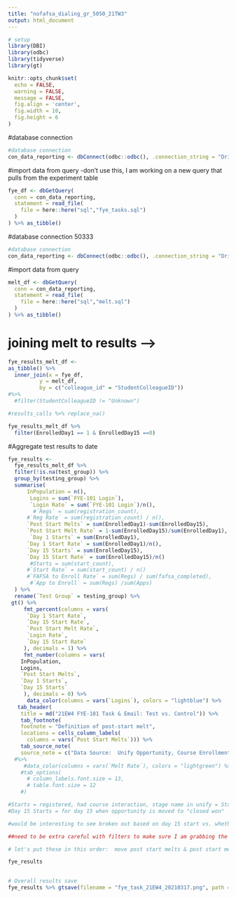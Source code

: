 ```yaml
---
title: "nofafsa_dialing_gr_5050_21TW3"
output: html_document
---
```


```r
# setup
library(DBI)
library(odbc)
library(tidyverse)
library(gt)

knitr::opts_chunk$set(
  echo = FALSE,
  warning = FALSE,
  message = FALSE,
  fig.align = 'center',
  fig.width = 10,
  fig.height = 6
)
```



#database connection
```r
#database connection
con_data_reporting <- dbConnect(odbc::odbc(), .connection_string = "Driver={SQL Server Native Client 11.0};\n                          Server=COCE-DS-LSTNR,50222;\n                          Database=Data_Reporting;\n                          trusted_connection=yes;")
```


#import data from query -don't use this, I am working on a new query that pulls from the experiment table
```r
fye_df <- dbGetQuery(
  conn = con_data_reporting, 
  statement = read_file(
    file = here::here("sql","fye_tasks.sql")
  )
) %>% as_tibble()
```


#database connection 50333
```r
#database connection
con_data_reporting <- dbConnect(odbc::odbc(), .connection_string = "Driver={SQL Server Native Client 11.0};\n                          Server=COCE-LSTNR,50333;\n                          Database=AARDA;\n                          trusted_connection=yes;")
```




#import data from query
```r
melt_df <- dbGetQuery(
  conn = con_data_reporting, 
  statement = read_file(
    file = here::here("sql","melt.sql")
  )
) %>% as_tibble()
```




# joining melt to results -->
```r
fye_results_melt_df <-
as_tibble() %>%
  inner_join(x = fye_df,
          y = melt_df,
          by = c("colleague_id" = "StudentColleagueID")) 
#%>%
  #filter(StudentColleagueID != "Unknown") 

#results_calls %>% replace_na()

```



```r
fye_results_melt_df %>% 
  filter(EnrolledDay1 == 1 & EnrolledDay15 ==0)
```


#Aggregate test results to date
```r
fye_results <- 
  fye_results_melt_df %>% 
  filter(!is.na(test_group)) %>% 
  group_by(testing_group) %>% 
  summarise(
      InPopulation = n(), 
       Logins = sum(`FYE-101 Login`),
       `Login Rate` = sum(`FYE-101 Login`)/n(),
        #`Regs` = sum(registration_count),
      #`Reg Rate` = sum(registration_count) / n(),
      `Post Start Melts` = sum(EnrolledDay1)-sum(EnrolledDay15),
      `Post Start Melt Rate` = 1-sum(EnrolledDay15)/sum(EnrolledDay1),
       `Day 1 Starts` = sum(EnrolledDay1),
      `Day 1 Start Rate` = sum(EnrolledDay1)/n(),
      `Day 15 Starts` = sum(EnrolledDay15),
      `Day 15 Start Rate` = sum(EnrolledDay15)/n()
       #Starts = sum(start_count),
      #`Start Rate` = sum(start_count) / n()
      #`FAFSA to Enroll Rate` = sum(Regs) / sum(fafsa_completed),
       #`App to Enroll` = sum(Regs) /sum(Apps) 
  ) %>% 
  rename(`Test Group` = testing_group) %>% 
 gt() %>%
     fmt_percent(columns = vars(
      `Day 1 Start Rate`,
      `Day 15 Start Rate`,
      `Post Start Melt Rate`,
      `Login Rate`,
      `Day 15 Start Rate`
     ), decimals = 1) %>%
     fmt_number(columns = vars(
    InPopulation,
    Logins,
    `Post Start Melts`,
    `Day 1 Starts`,
    `Day 15 Starts`
     ), decimals = 0) %>%
      data_color(columns = vars(`Logins`), colors = "lightblue") %>%
   tab_header(
    title = md("21EW4 FYE-101 Task & Email: Test vs. Control")) %>% 
    tab_footnote(
    footnote = "Definition of post-start melt",
    locations = cells_column_labels(
      columns = vars(`Post Start Melts`))) %>%
    tab_source_note(
    source_note = c("Data Source:  Unify Opportunity, Course Enrollment - retrieved on 3/18/21"))
  #%>%
     #data_color(columns = vars(`Melt Rate`), colors = "lightgreen") %>%
    #tab_options(
      # column_labels.font.size = 13,
      # table.font.size = 12
    #)

#Starts = registered, had course interaction, stage name in unify = Started
#Day 15 Starts = for day 15 when opportunity is moved to "closed won"

#would be interesting to see broken out based on day 15 start vs. whether they logged in or not, irrespective of which test group they were in

##need to be extra careful with filters to make sure I am grabbing the right test population

# let's put these in this order:  move post start melts & post start melt rate to right .

fye_results
  
```



```r
# Overall results save
fye_results %>% gtsave(filename = "fye_task_21EW4_20210317.png", path = here::here("imgs"))
```